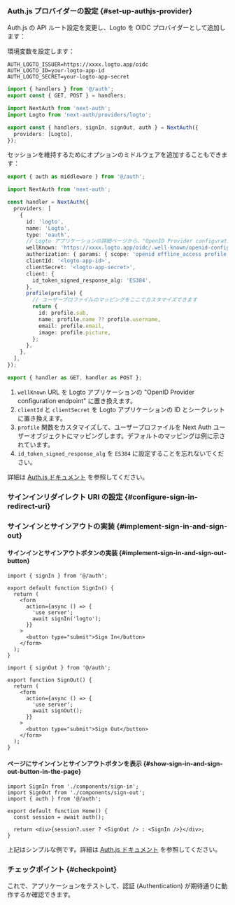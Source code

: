 

### Auth.js プロバイダーの設定 \{#set-up-authjs-provider}

<GetAppSecret />

Auth.js の API ルート設定を変更し、Logto を OIDC プロバイダーとして追加します：

<Tabs>

<TabItem value="v5" label="Auth.js v5">

環境変数を設定します：

```env
AUTH_LOGTO_ISSUER=https://xxxx.logto.app/oidc
AUTH_LOGTO_ID=your-logto-app-id
AUTH_LOGTO_SECRET=your-logto-app-secret
```

```ts title="./app/api/auth/[...nextauth]/route.ts"
import { handlers } from '@/auth';
export const { GET, POST } = handlers;
```

```ts title="./auth.ts"
import NextAuth from 'next-auth';
import Logto from 'next-auth/providers/logto';

export const { handlers, signIn, signOut, auth } = NextAuth({
  providers: [Logto],
});
```

セッションを維持するためにオプションのミドルウェアを追加することもできます：

```ts title="./middleware.ts"
export { auth as middleware } from '@/auth';
```

</TabItem>

<TabItem value="v4" label="Next Auth v4">

```ts title="app/api/auth/[...nextauth]/route.ts"
import NextAuth from 'next-auth';

const handler = NextAuth({
  providers: [
    {
      id: 'logto',
      name: 'Logto',
      type: 'oauth',
      // Logto アプリケーションの詳細ページから、"OpenID Provider configuration endpoint" フィールドで well-known URL を取得できます
      wellKnown: 'https://xxxx.logto.app/oidc/.well-known/openid-configuration',
      authorization: { params: { scope: 'openid offline_access profile email' } },
      clientId: '<logto-app-id>',
      clientSecret: '<logto-app-secret>',
      client: {
        id_token_signed_response_alg: 'ES384',
      },
      profile(profile) {
        // ユーザープロファイルのマッピングをここでカスタマイズできます
        return {
          id: profile.sub,
          name: profile.name ?? profile.username,
          email: profile.email,
          image: profile.picture,
        };
      },
    },
  ],
});

export { handler as GET, handler as POST };
```

1. `wellKnown` URL を Logto アプリケーションの "OpenID Provider configuration endpoint" に置き換えます。
2. `clientId` と `clientSecret` を Logto アプリケーションの ID とシークレットに置き換えます。
3. `profile` 関数をカスタマイズして、ユーザープロファイルを Next Auth ユーザーオブジェクトにマッピングします。デフォルトのマッピングは例に示されています。
4. `id_token_signed_response_alg` を `ES384` に設定することを忘れないでください。

</TabItem>

</Tabs>

詳細は [Auth.js ドキュメント](https://authjs.dev/getting-started/installation) を参照してください。

### サインインリダイレクト URI の設定 \{#configure-sign-in-redirect-uri}

<SignInFlowSummary />

<AssumingUrl />

<ConfigureRedirectUri
  figureSrc="/img/assets/next-auth-redirect-uri.png"
  redirectUri="http://localhost:3000/api/auth/callback/logto"
/>

### サインインとサインアウトの実装 \{#implement-sign-in-and-sign-out}

#### サインインとサインアウトボタンの実装 \{#implement-sign-in-and-sign-out-button}

```tsx title="app/components/sign-in.tsx"
import { signIn } from '@/auth';

export default function SignIn() {
  return (
    <form
      action={async () => {
        'use server';
        await signIn('logto');
      }}
    >
      <button type="submit">Sign In</button>
    </form>
  );
}
```

```tsx title="app/components/sign-out.tsx"
import { signOut } from '@/auth';

export function SignOut() {
  return (
    <form
      action={async () => {
        'use server';
        await signOut();
      }}
    >
      <button type="submit">Sign Out</button>
    </form>
  );
}
```

#### ページにサインインとサインアウトボタンを表示 \{#show-sign-in-and-sign-out-button-in-the-page}

```tsx title="app/page.tsx"
import SignIn from './components/sign-in';
import SignOut from './components/sign-out';
import { auth } from '@/auth';

export default function Home() {
  const session = await auth();

  return <div>{session?.user ? <SignOut /> : <SignIn />}</div>;
}
```

上記はシンプルな例です。詳細は [Auth.js ドキュメント](https://authjs.dev/getting-started/session-management/login) を参照してください。

### チェックポイント \{#checkpoint}

これで、アプリケーションをテストして、認証 (Authentication) が期待通りに動作するか確認できます。
